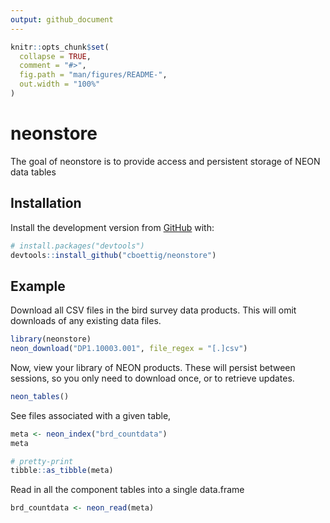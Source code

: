 ```yaml
---
output: github_document
---
```


<!-- README.md is generated from README.Rmd. Please edit that file -->

```r
knitr::opts_chunk$set(
  collapse = TRUE,
  comment = "#>",
  fig.path = "man/figures/README-",
  out.width = "100%"
)
```

# neonstore

<!-- badges: start -->
<!-- badges: end -->

The goal of neonstore is to provide access and persistent storage of NEON data tables

## Installation


Install the development version from [GitHub](https://github.com/) with:

``` r
# install.packages("devtools")
devtools::install_github("cboettig/neonstore")
```
## Example

Download all CSV files in the bird survey data products.  This will omit downloads of any existing data files. 

```r
library(neonstore)
neon_download("DP1.10003.001", file_regex = "[.]csv")

```


Now, view your library of NEON products.  These will persist between sessions, 
so you only need to download once, or to retrieve updates.

```r
neon_tables()
```
See files associated with a given table, 

```r
meta <- neon_index("brd_countdata") 
meta
```

```r
# pretty-print
tibble::as_tibble(meta)
```

Read in all the component tables into a single data.frame

```r
brd_countdata <- neon_read(meta)
```

